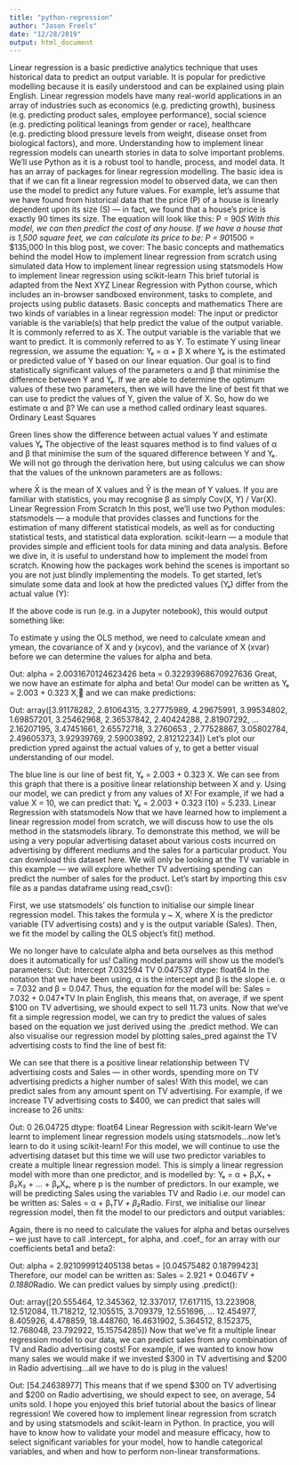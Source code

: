 ```yaml
---
title: "python-regression"
author: "Jason Freels"
date: "12/28/2019"
output: html_document
---
```


Linear regression is a basic predictive analytics technique that uses historical data to predict an output variable. It is popular for predictive modelling because it is easily understood and can be explained using plain English.
Linear regression models have many real-world applications in an array of industries such as economics (e.g. predicting growth), business (e.g. predicting product sales, employee performance), social science (e.g. predicting political leanings from gender or race), healthcare (e.g. predicting blood pressure levels from weight, disease onset from biological factors), and more.
Understanding how to implement linear regression models can unearth stories in data to solve important problems. We’ll use Python as it is a robust tool to handle, process, and model data. It has an array of packages for linear regression modelling.
The basic idea is that if we can fit a linear regression model to observed data, we can then use the model to predict any future values. For example, let’s assume that we have found from historical data that the price (P) of a house is linearly dependent upon its size (S) — in fact, we found that a house’s price is exactly 90 times its size. The equation will look like this:
P = 90*S
With this model, we can then predict the cost of any house. If we have a house that is 1,500 square feet, we can calculate its price to be:
P = 90*1500 = $135,000
In this blog post, we cover:
The basic concepts and mathematics behind the model
How to implement linear regression from scratch using simulated data
How to implement linear regression using statsmodels
How to implement linear regression using scikit-learn
This brief tutorial is adapted from the Next XYZ Linear Regression with Python course, which includes an in-browser sandboxed environment, tasks to complete, and projects using public datasets.
Basic concepts and mathematics
There are two kinds of variables in a linear regression model:
The input or predictor variable is the variable(s) that help predict the value of the output variable. It is commonly referred to as X.
The output variable is the variable that we want to predict. It is commonly referred to as Y.
To estimate Y using linear regression, we assume the equation:
Yₑ = α + β X
where Yₑ is the estimated or predicted value of Y based on our linear equation.
Our goal is to find statistically significant values of the parameters α and β that minimise the difference between Y and Yₑ.
If we are able to determine the optimum values of these two parameters, then we will have the line of best fit that we can use to predict the values of Y, given the value of X.
So, how do we estimate α and β? We can use a method called ordinary least squares.
Ordinary Least Squares

Green lines show the difference between actual values Y and estimate values Yₑ
The objective of the least squares method is to find values of α and β that minimise the sum of the squared difference between Y and Yₑ. We will not go through the derivation here, but using calculus we can show that the values of the unknown parameters are as follows:

where X̄ is the mean of X values and Ȳ is the mean of Y values.
If you are familiar with statistics, you may recognise β as simply
Cov(X, Y) / Var(X).
Linear Regression From Scratch
In this post, we’ll use two Python modules:
statsmodels — a module that provides classes and functions for the estimation of many different statistical models, as well as for conducting statistical tests, and statistical data exploration.
scikit-learn — a module that provides simple and efficient tools for data mining and data analysis.
Before we dive in, it is useful to understand how to implement the model from scratch. Knowing how the packages work behind the scenes is important so you are not just blindly implementing the models.
To get started, let’s simulate some data and look at how the predicted values (Yₑ) differ from the actual value (Y):

If the above code is run (e.g. in a Jupyter notebook), this would output something like:

To estimate y using the OLS method, we need to calculate xmean and ymean, the covariance of X and y (xycov), and the variance of X (xvar) before we can determine the values for alpha and beta.

Out:
alpha = 2.0031670124623426
beta = 0.32293968670927636
Great, we now have an estimate for alpha and beta! Our model can be written as Yₑ = 2.003 + 0.323 X, and we can make predictions:

Out:
array([3.91178282, 2.81064315, 3.27775989, 4.29675991, 3.99534802,
       1.69857201, 3.25462968, 2.36537842, 2.40424288, 2.81907292,
       ...
       2.16207195, 3.47451661, 2.65572718, 3.2760653 , 2.77528867,
       3.05802784, 2.49605373, 3.92939769, 2.59003892, 2.81212234])
Let’s plot our prediction ypred against the actual values of y, to get a better visual understanding of our model.


The blue line is our line of best fit, Yₑ = 2.003 + 0.323 X. We can see from this graph that there is a positive linear relationship between X and y. Using our model, we can predict y from any values of X!
For example, if we had a value X = 10, we can predict that:
Yₑ = 2.003 + 0.323 (10) = 5.233.
Linear Regression with statsmodels
Now that we have learned how to implement a linear regression model from scratch, we will discuss how to use the ols method in the statsmodels library.
To demonstrate this method, we will be using a very popular advertising dataset about various costs incurred on advertising by different mediums and the sales for a particular product. You can download this dataset here.
We will only be looking at the TV variable in this example — we will explore whether TV advertising spending can predict the number of sales for the product. Let’s start by importing this csv file as a pandas dataframe using read_csv():


First, we use statsmodels’ ols function to initialise our simple linear regression model. This takes the formula y ~ X, where X is the predictor variable (TV advertising costs) and y is the output variable (Sales). Then, we fit the model by calling the OLS object’s fit() method.

We no longer have to calculate alpha and beta ourselves as this method does it automatically for us! Calling model.params will show us the model’s parameters:
Out:
Intercept    7.032594
TV           0.047537
dtype: float64
In the notation that we have been using, α is the intercept and β is the slope i.e. α = 7.032 and β = 0.047.
Thus, the equation for the model will be: Sales = 7.032 + 0.047*TV
In plain English, this means that, on average, if we spent $100 on TV advertising, we should expect to sell 11.73 units.
Now that we’ve fit a simple regression model, we can try to predict the values of sales based on the equation we just derived using the .predict method.
We can also visualise our regression model by plotting sales_pred against the TV advertising costs to find the line of best fit:


We can see that there is a positive linear relationship between TV advertising costs and Sales — in other words, spending more on TV advertising predicts a higher number of sales!
With this model, we can predict sales from any amount spent on TV advertising. For example, if we increase TV advertising costs to $400, we can predict that sales will increase to 26 units:

Out:
0    26.04725
dtype: float64
Linear Regression with scikit-learn
We’ve learnt to implement linear regression models using statsmodels…now let’s learn to do it using scikit-learn!
For this model, we will continue to use the advertising dataset but this time we will use two predictor variables to create a multiple linear regression model. This is simply a linear regression model with more than one predictor, and is modelled by:
Yₑ = α + β₁X₁ + β₂X₂ + … + βₚXₚ, where p is the number of predictors.
In our example, we will be predicting Sales using the variables TV and Radio i.e. our model can be written as:
Sales = α + β₁*TV + β₂*Radio.
First, we initialise our linear regression model, then fit the model to our predictors and output variables:

Again, there is no need to calculate the values for alpha and betas ourselves – we just have to call .intercept_ for alpha, and .coef_ for an array with our coefficients beta1 and beta2:

Out:
alpha = 2.921099912405138
betas = [0.04575482 0.18799423]
Therefore, our model can be written as:
Sales = 2.921 + 0.046*TV + 0.1880*Radio.
We can predict values by simply using .predict():

Out:
array([20.555464, 12.345362, 12.337017, 17.617115, 13.223908,
       12.512084, 11.718212, 12.105515,  3.709379, 12.551696,
       ...
       12.454977,  8.405926,  4.478859, 18.448760, 16.4631902,
        5.364512,  8.152375, 12.768048, 23.792922, 15.15754285])
Now that we’ve fit a multiple linear regression model to our data, we can predict sales from any combination of TV and Radio advertising costs! For example, if we wanted to know how many sales we would make if we invested $300 in TV advertising and $200 in Radio advertising…all we have to do is plug in the values!

Out:
[54.24638977]
This means that if we spend $300 on TV advertising and $200 on Radio advertising, we should expect to see, on average, 54 units sold.
I hope you enjoyed this brief tutorial about the basics of linear regression!
We covered how to implement linear regression from scratch and by using statsmodels and scikit-learn in Python. In practice, you will have to know how to validate your model and measure efficacy, how to select significant variables for your model, how to handle categorical variables, and when and how to perform non-linear transformations.